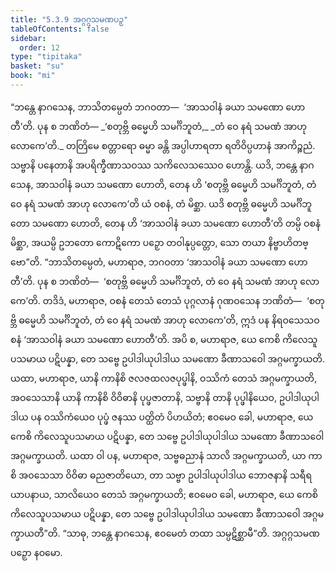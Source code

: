 ```yaml
---
title: "5.3.9 အဂ္ဂဂ္ဂသမဏပဉှ"
tableOfContents: false
sidebar:
  order: 12
type: "tipitaka"
basket: "su"
book: "mi"
---
```



<DynamicBreadcrumb />

<Division number="146" book="mi">

<Paragraph number="829" book="mi">
“ဘန္တေ နာဂသေန, ဘာသိတမ္ပေတံ ဘဂဝတာ—  ‘အာသဝါနံ ခယာ သမဏော ဟောတီ’တိ. ပုန စ ဘဏိတံ—
</Paragraph>

<Paragraph number="830" type="verses" book="mi">
_‘စတုဗ္ဘိ ဓမ္မေဟိ သမင်္ဂိဘူတံ,_  
_တံ ဝေ နရံ သမဏံ အာဟု လောကေ’တိ._  

</Paragraph>

<Paragraph number="831" book="mi">
တတြိမေ စတ္တာရော ဓမ္မာ ခန္တိ အပ္ပါဟာရတာ ရတိဝိပ္ပဟာနံ အာကိဉ္စညံ. သဗ္ဗာနိ ပနေတာနိ အပရိက္ခီဏာသဝဿ သကိလေသဿေဝ ဟောန္တိ. ယဒိ, ဘန္တေ နာဂသေန, အာသဝါနံ ခယာ သမဏော ဟောတိ, တေန ဟိ ‘စတုဗ္ဘိ ဓမ္မေဟိ သမင်္ဂိဘူတံ, တံ ဝေ နရံ သမဏံ အာဟု လောကေ’တိ ယံ ဝစနံ, တံ မိစ္ဆာ. ယဒိ စတုဗ္ဘိ ဓမ္မေဟိ သမင်္ဂိဘူတော သမဏော ဟောတိ, တေန ဟိ ‘အာသဝါနံ ခယာ သမဏော ဟောတီ’တိ တမ္ပိ ဝစနံ မိစ္ဆာ, အယမ္ပိ ဥဘတော ကောဋိကော ပဉှော တဝါနုပ္ပတ္တော, သော တယာ နိဗ္ဗာဟိတဗ္ဗော”တိ.
</Paragraph>

<Paragraph number="832" book="mi">
“ဘာသိတမ္ပေတံ, မဟာရာဇ, ဘဂဝတာ ‘အာသဝါနံ ခယာ သမဏော ဟောတီ’တိ. ပုန စ ဘဏိတံ—  ‘စတုဗ္ဘိ ဓမ္မေဟိ သမင်္ဂိဘူတံ, တံ ဝေ နရံ သမဏံ အာဟု လောကေ’တိ. တဒိဒံ, မဟာရာဇ, ဝစနံ တေသံ တေသံ ပုဂ္ဂလာနံ ဂုဏဝသေန ဘဏိတံ—  ‘စတုဗ္ဘိ ဓမ္မေဟိ သမင်္ဂိဘူတံ, တံ ဝေ နရံ သမဏံ အာဟု လောကေ’တိ, ဣဒံ ပန နိရဝသေသဝစနံ ‘အာသဝါနံ ခယာ သမဏော ဟောတီ’တိ.
</Paragraph>

<Paragraph number="833" book="mi">
အပိ စ, မဟာရာဇ, ယေ ကေစိ ကိလေသူပသမာယ ပဋိပန္နာ, တေ သဗ္ဗေ ဥပါဒါယုပါဒါယ သမဏော ခီဏာသဝေါ အဂ္ဂမက္ခာယတိ. ယထာ, မဟာရာဇ, ယာနိ ကာနိစိ ဇလဇထလဇပုပ္ဖါနိ, ဝဿိကံ တေသံ အဂ္ဂမက္ခာယတိ, အဝသေသာနိ ယာနိ ကာနိစိ ဝိဝိဓာနိ ပုပ္ဖဇာတာနိ, သဗ္ဗာနိ တာနိ ပုပ္ဖါနိယေဝ, ဥပါဒါယုပါဒါယ ပန ဝဿိကံယေဝ ပုပ္ဖံ ဇနဿ ပတ္ထိတံ ပိဟယိတံ; ဧဝမေဝ ခေါ, မဟာရာဇ, ယေ ကေစိ ကိလေသူပသမာယ ပဋိပန္နာ, တေ သဗ္ဗေ ဥပါဒါယုပါဒါယ သမဏော ခီဏာသဝေါ အဂ္ဂမက္ခာယတိ.
</Paragraph>

<Paragraph number="834" book="mi">
ယထာ ဝါ ပန, မဟာရာဇ, သဗ္ဗဓညာနံ သာလိ အဂ္ဂမက္ခာယတိ, ယာ ကာစိ အဝသေသာ ဝိဝိဓာ ဓညဇာတိယော, တာ သဗ္ဗာ ဥပါဒါယုပါဒါယ ဘောဇနာနိ သရီရယာပနာယ, သာလိယေဝ တေသံ အဂ္ဂမက္ခာယတိ; ဧဝမေဝ ခေါ, မဟာရာဇ, ယေ ကေစိ ကိလေသူပသမာယ ပဋိပန္နာ, တေ သဗ္ဗေ ဥပါဒါယုပါဒါယ သမဏော ခီဏာသဝေါ အဂ္ဂမက္ခာယတီ”တိ. “သာဓု, ဘန္တေ နာဂသေန, ဧဝမေတံ တထာ သမ္ပဋိစ္ဆာမီ”တိ.

</Paragraph>
</Division>

<Paragraph number="835" type="center" book="mi">
အဂ္ဂဂ္ဂသမဏပဉှော နဝမော.
</Paragraph>